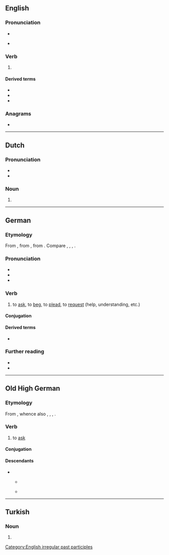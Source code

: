 {{also|Bitten}}
==English==

===Pronunciation===
* {{IPA|en|/ˈbɪtən/|/ˈbɪtn̩/}}
* {{audio|en|LL-Q1860 (eng)-Vealhurl-bitten.wav|Audio (RP)}}
*: {{rhymes|en|ɪtən}}

===Verb===
{{head|en|verb form}}

# {{inflection of|en|bite||past|part}}
#: {{ux|en|My dog has never '''bitten''' anyone before.}}

====Derived terms====
* {{l|en|bittenness}}
* {{l|en|once bitten, twice shy}}
* {{l|en|unbitten}}

===Anagrams===
* {{anagrams|en|a=beintt|BITNET|Bettin|bettin'}}

[[Category:English irregular past participles]]

----

==Dutch==

===Pronunciation===
* {{audio|nl|Nl-bitten.ogg|Audio}}
* {{rhymes|nl|ɪtən}}

===Noun===
{{head|nl|noun plural form}}

# {{nl-noun form of|pl|bit}}

----

==German==

===Etymology===
{{root|de|ine-pro|*gʷʰedʰ-}} {{dercat|de|gem-pro|ine-pro|inh=1}}
From {{inh|de|gmh|bitten}}, from {{inh|de|goh|bitten}}, from {{inh|de|gmw-pro|*biddjan}}. Compare {{cog|nds|bidden}}, {{cog|nl|bidden}}, {{cog|en|bid}}, {{cog|da|bede}}.

===Pronunciation===
* {{IPA|de|/ˈbɪtn̩/|/ˈbɪtən/}}
* {{audio|de|De-bitten.ogg|audio}}
* {{audio|de|De-at-bitten.ogg|audio (Austria)}}

===Verb===
{{de-verb-strong|class=5|bittet|bat|gebeten|past subjunctive=bäte}}

# {{lb|de|transitive|intransitive|''[''{{m|de|um|tr=for}}'']''}} to [[ask]], to [[beg]], to [[plead]], to [[request]] (help, understanding, etc.)
#: {{ux|de|Wir lieben euch–Entschuldigt–Wir '''bitten''' um Verzeihung–Vielen Dank|We love you, we're sorry, please forgive us, much thanks.}}

====Conjugation====
{{de-conj-strong|bitt|bat|gebeten|h|e||bät|a}}

====Derived terms====
* {{l|de|abbitten}}

===Further reading===
* {{R:Duden}}
* {{R:DWDS}}

----

==Old High German==

===Etymology===
{{root|goh|ine-pro|*gʷʰedʰ-}} {{dercat|goh|gem-pro|ine-pro|inh=1}}
From {{inh|goh|gmw-pro|*biddjan}}, whence also {{cog|osx|biddian}}, {{cog|ang|biddan}}, {{cog|non|biðja}}, {{cog|got|𐌱𐌹𐌳𐌾𐌰𐌽}}.

===Verb===
{{goh-verb}}

# to [[ask]]

====Conjugation====
{{goh-conj-st|class=5|bitt|bat|bāt|bët|impr=bitti}}

====Descendants====
* {{desc|gmh|bitten}}
** {{desc|bar|-}}
**: {{desc|cim|pittan}}
**: {{desc|mhn|pitten}}
** {{desc|de|bitten}}

----

==Turkish==

===Noun===
{{head|tr|noun form}}

# {{inflection of|tr|bit||abl|s}}